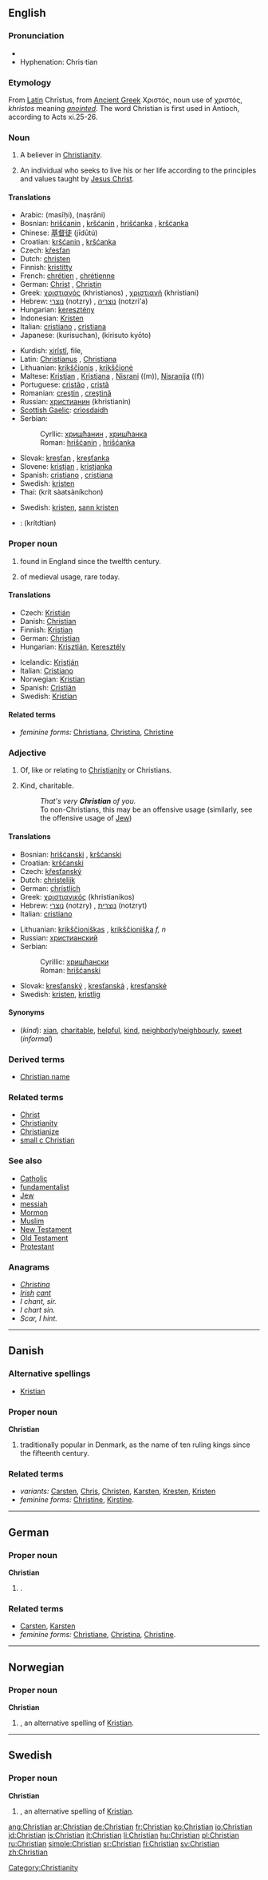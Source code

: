 ==English==

{{rank|started|respect|that's|744|Christian|food|trying|states}}

===Pronunciation===
* {{IPA|/ˈkɹɪstʃən/}}
* Hyphenation: Chris·tian

===Etymology===
From [[w:Latin|Latin]] Chrīstus, from [[w:Ancient Greek|Ancient Greek]] Χριστός, noun use of χριστός, ''khristos'' meaning ''[[anointed]]''. The word Christian is first used in Antioch, according to Acts xi.25-26.

===Noun===
{{en-noun}}

# {{context|Christianity}} A believer in [[Christianity]].
# {{context|Christianity}} An individual who seeks to live his or her life according to the principles and values taught by [[Jesus Christ]].

====Translations====
{{trans-top|member of the Christian religion}}
* Arabic: {{ARchar|[[مسيحي]]}} (masīḥi), {{ARchar|[[نصراني]]}} (naṣrāni)
* Bosnian: [[hrišćanin]] {{m}}, [[kršćanin]] {{m}}, [[hrišćanka]] {{f}}, [[kršćanka]] {{f}}
* Chinese: [[基督徒]] (jīdūtú)
* Croatian: [[kršćanin]] {{m}}, [[kršćanka]] {{f}}
* Czech: [[křesťan]] {{m}}
* Dutch: [[christen]] {{m|f}}
* Finnish: [[kristitty]]
* French: [[chrétien]] {{m}}, [[chrétienne]] {{f}}
* German: [[Christ]] {{m}}, [[Christin]] {{f}}
* Greek: [[χριστιανός]] (khristianos) {{m}}, [[χριστιανή]] (khristiani) {{f}}
* Hebrew: [[נוצרי]] (notzry) {{m}}, [[נוצריה]] (notzri'a) {{f}}
* Hungarian: [[keresztény]]
* Indonesian: [[Kristen]]
* Italian: [[cristiano]] {{m}}, [[cristiana]] {{f}}
* Japanese: {{JAchar|[[クリスチャン]]}} (kurisuchan), {{JAchar|[[キリスト教徒]]}} (kirisuto kyōto)
{{trans-mid}}
* Kurdish: [[xirîstî]], file, {{KUchar|[[مه‌سیحی]]}}
* Latin: [[Christianus]] {{m}}, [[Christiana]] {{f}}
* Lithuanian: [[krikščionis]] {{m}}, [[krikščionė]] {{f}}
* Maltese: [[Kristjan]] {{m}}, [[Kristjana]] {{f}}, [[Nisrani]] ((m)), [[Nisranija]] ((f))
* Portuguese: [[cristão]] {{m}}, [[cristã]] {{f}}
* Romanian: [[creştin]] {{m}}, [[creştină]] {{f}}
* Russian: [[христианин]] (khristianín) {{m}}
* [[Scottish Gaelic]]: [[crìosdaidh]] {{m}}
* Serbian:
*: Cyrllic: [[хришћанин]] {{m}}, [[хришћанка]] {{f}}
*: Roman: [[hrišćanin]] {{m}}, [[hrišćanka]] {{f}}
* Slovak: [[kresťan]] {{m}}, [[kresťanka]] {{f}}
* Slovene: [[kristjan]] {{m}}, [[kristjanka]] {{f}}
* Spanish: [[cristiano]] {{m}}, [[cristiana]] {{f}}
* Swedish: [[kristen]] {{c}}
* Thai: {{THchar|[[คริสต์ศาสนิกชน]]}} (krít sàatsàníkchon)
{{trans-bottom}}

{{trans-top|someone who seeks to obey Jesus Christ}}
{{trans-mid}}
* Swedish: [[kristen]], [[sann kristen]]
{{trans-bottom}}

{{checktrans-top}}
* {{ttbc|Thai}}: {{THchar|[[คริสเตียน]]}} (krítdtian)
{{trans-bottom}}

===Proper noun===
{{en-proper noun}}

# {{given name|male}} found in England since the twelfth century.
# {{given name|female}} of medieval usage, rare today.

====Translations====
{{trans-top|male given name}}
* Czech: [[Kristián]] {{m}}
* Danish: [[Christian#Danish|Christian]]
* Finnish: [[Kristian]]
* German: [[Christian#German|Christian]]
* Hungarian: [[Krisztián]], [[Keresztély]]
{{trans-mid}}
* Icelandic: [[Kristján]]
* Italian: [[Cristiano]]
* Norwegian: [[Kristian]]
* Spanish: [[Cristián]]
* Swedish: [[Kristian]]
{{trans-bottom}}

====Related terms====
* ''feminine forms:'' [[Christiana]], [[Christina]], [[Christine]]

===Adjective===
{{en-adj}}

# {{context|not comparable}} Of, like or relating to [[Christianity]] or Christians.
# Kind, charitable.
#: ''That's very '''Christian''' of you.''
#: To non-Christians, this may be an offensive usage (similarly, see the offensive usage of [[Jew]])

====Translations====
{{trans-top|of, like or relating to Christianity}}
* Bosnian: [[hrišćanski]] {{m}}, [[kršćanski]] {{m}}
* Croatian: [[kršćanski]] {{m}}
* Czech: [[křesťanský]] {{m}}
* Dutch: [[christelijk]]
* German: [[christlich]]
* Greek: [[χριστιανικός]] (khristianikos)
* Hebrew: [[נוצרי]] (notzry) {{m}}, [[נוצרית]] (notzryt) {{f}}
* Italian: [[cristiano]]
{{trans-mid}}
* Lithuanian: [[krikščioniškas]] {{m}}, [[krikščioniška]] ''f, n''
* Russian: [[христианский]]
* Serbian:
*: Cyrillic: [[хришћански]] {{m}}
*: Roman: [[hrišćanski]] {{m}}
* Slovak: [[kresťanský]] {{m}}, [[kresťanská]] {{f}}, [[kresťanské]] {{n}}
* Swedish: [[kristen]], [[kristlig]]
{{trans-bottom}}

{{trans-top|kind}}
{{trans-mid}}
{{trans-bottom}}

====Synonyms====
* (''kind''): [[xian]], [[charitable]], [[helpful]], [[kind]], [[neighborly]]/[[neighbourly]], [[sweet]] (''informal'')

===Derived terms===
* [[Christian name]]

===Related terms===
* [[Christ]]
* [[Christianity]]
* [[Christianize]]
* [[small c Christian]]

===See also===
* [[Catholic]]
* [[fundamentalist]]
* [[Jew]]
* [[messiah]]
* [[Mormon]]
* [[Muslim]]
* [[New Testament]]
* [[Old Testament]]
* [[Protestant]]

===Anagrams===
* ''[[Christina]]''
* ''[[Irish]] [[cant]]''
* ''I chant, sir.''
* ''I chart sin.''
* ''Scar, I hint.''

[[Category:Christianity]]

----

==Danish==

===Alternative spellings===
* [[Kristian]]

===Proper noun===
'''Christian'''

# {{given name|male||da:}} traditionally popular in Denmark, as the name of ten ruling kings since the fifteenth century.

===Related terms===
* ''variants:'' [[Carsten]], [[Chris]], [[Christen]], [[Karsten]], [[Kresten]], [[Kristen]]
* ''feminine forms:'' [[Christine]], [[Kirstine]].

----

==German==

===Proper noun===
'''Christian'''

# {{given name|male||de:}}.

===Related terms===
* [[Carsten]], [[Karsten]]
* ''feminine forms:'' [[Christiane]], [[Christina]], [[Christine]].

----

==Norwegian==

===Proper noun===
'''Christian'''

# {{given name|male||no:}}, an alternative spelling of [[Kristian]].

----

==Swedish==

===Proper noun===
'''Christian'''

# {{given name|male||sv:}}, an alternative spelling of [[Kristian]].

[[ang:Christian]]
[[ar:Christian]]
[[de:Christian]]
[[fr:Christian]]
[[ko:Christian]]
[[io:Christian]]
[[id:Christian]]
[[is:Christian]]
[[it:Christian]]
[[li:Christian]]
[[hu:Christian]]
[[pl:Christian]]
[[ru:Christian]]
[[simple:Christian]]
[[sr:Christian]]
[[fi:Christian]]
[[sv:Christian]]
[[zh:Christian]]